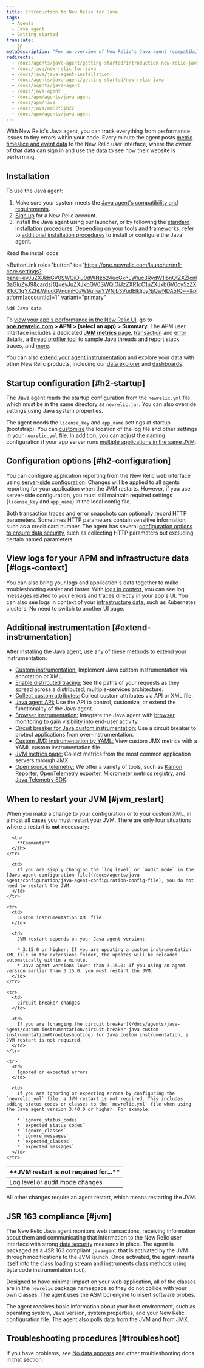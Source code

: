 ```yaml
---
title: Introduction to New Relic for Java
tags:
  - Agents
  - Java agent
  - Getting started
translate:
  - jp
metaDescription: "For an overview of New Relic's Java agent (compatibility, requirements, installation, configuration), start here."
redirects:
  - /docs/agents/java-agent/getting-started/introduction-new-relic-java
  - /docs/java/new-relic-for-java
  - /docs/java/java-agent-installation
  - /docs/agents/java-agent/getting-started/new-relic-java
  - /docs/agents/java-agent
  - /docs/java-agent
  - /docs/apm/agents/java-agent
  - /docs/apm/java
  - /docs/java/amF2YS1hZ2
  - /docs/apm/agents/java-agent
---
```


With New Relic's Java agent, you can track everything from performance issues to tiny errors within your code. Every minute the agent posts [metric timeslice and event data](/docs/data-analysis/metrics/analyze-your-metrics/data-collection-metric-timeslice-event-data) to the New Relic user interface, where the owner of that data can sign in and use the data to see how their website is performing.

## Installation

To use the Java agent:

1. Make sure your system meets the [Java agent's compatibility and requirements](/docs/compatibility-requirements-java-agent).
2. [Sign up](https://newrelic.com/signup) for a New Relic account.
3. Install the Java agent using our launcher, or by following the [standard installation procedures](/docs/agents/java-agent/installation/java-agent-manual-installation). Depending on your tools and frameworks, refer to [additional installation procedures](/docs/agents/java-agent/additional-installation) to install or configure the Java agent.

<ButtonGroup>
  <ButtonLink
    role="button"
    to="/docs/agents/java-agent/installation/install-java-agent"
    variant="link"
  >
    Read the install docs
  </ButtonLink>

  <ButtonLink
    role="button"
    to="https://one.newrelic.com/launcher/nr1-core.settings?pane=eyJuZXJkbGV0SWQiOiJ0dWNzb24ucGxnLWluc3RydW1lbnQtZXZlcnl0aGluZyJ9&cards[0]=eyJuZXJkbGV0SWQiOiJzZXR1cC1uZXJkbGV0cy5zZXR1cC1qYXZhLWludGVncmF0aW9uIiwiYWNjb3VudElkIjoyNjQwNDA5fQ==&platform[accountId]=1"
    variant="primary"
  >
    Add Java data
  </ButtonLink>
</ButtonGroup>

To [view your app's performance in the New Relic UI](/docs/apm/applications-menu/monitoring/apm-overview-page), go to **[one.newrelic.com](https://one.newrelic.com) > APM > (select an app) > Summary**. The APM user interface includes a dedicated [**JVM metrics** page](/docs/agents/java-agent/features/jvm-metrics-page), [transaction](/docs/apm/transactions) and [error](/docs/apm/applications-menu/error-analytics/introduction-error-analytics) details, a [thread profiler tool](/docs/apm/applications-menu/events/thread-profiler-tool) to sample Java threads and report stack traces, and [more](/docs/apm/applications-menu).

You can also [extend your agent instrumentation](#extend-instrumentation) and explore your data with other New Relic products, including our [data explorer](/docs/query-your-data/explore-query-data/data-explorer/introduction-data-explorer) and [dashboards](/docs/query-your-data/explore-query-data/dashboards/introduction-new-relic-one-dashboards).

## Startup configuration [#h2-startup]

The Java agent reads the startup configuration from the `newrelic.yml` file, which must be in the same directory as `newrelic.jar`. You can also override settings using Java system properties.

The agent needs the `license_key` and `app_name` settings at startup (bootstrap). You can [customize](/docs/agents/java-agent/configuration/java-agent-configuration-config-file) the location of the log file and other settings in your `newrelic.yml` file. In addition, you can adjust the naming configuration if your app server runs [multiple applications in the same JVM](/docs/agents/java-agent/configuration/automatic-application-naming).

## Configuration options [#h2-configuration]

You can configure application reporting from the New Relic web interface using [server-side configuration](/docs/agents/manage-apm-agents/configuration/server-side-agent-configuration). Changes will be applied to all agents reporting for your application when the JVM restarts. However, if you use server-side configuration, you must still maintain required settings (`license_key` and `app_name`) in the local config file.

Both transaction traces and error snapshots can optionally record HTTP parameters. Sometimes HTTP parameters contain sensitive information, such as a credit card number. The agent has several [configuration options to ensure data security](/docs/agents/java-agent/getting-started/apm-agent-security-java), such as collecting HTTP parameters but excluding certain named parameters.

## View logs for your APM and infrastructure data [#logs-context]

You can also bring your logs and application's data together to make troubleshooting easier and faster. With [logs in context](/docs/logs/logs-context/java-configure-logs-context-all/), you can see log messages related to your errors and traces directly in your app's UI. You can also see logs in context of your [infrastructure data](/docs/logs/forward-logs/forward-your-logs-using-infrastructure-agent/), such as Kubernetes clusters. No need to switch to another UI page.

## Additional instrumentation [#extend-instrumentation]

After installing the Java agent, use any of these methods to extend your instrumentation:

* [Custom instrumentation:](/docs/agents/manage-apm-agents/agent-metrics/custom-instrumentation) Implement Java custom instrumentation via annotation or XML.
* [Enable distributed tracing](/docs/apm/distributed-tracing/getting-started/introduction-distributed-tracing)[:](/docs/agents/manage-apm-agents/agent-metrics/collect-custom-attributes) See the paths of your requests as they spread across a distributed, multiple-services architecture.
* [Collect custom attributes:](/docs/agents/manage-apm-agents/agent-metrics/collect-custom-attributes) Collect custom attributes via API or XML file.
* [Java agent API:](/docs/agents/java-agent/custom-instrumentation/java-agent-api) Use the API to control, customize, or extend the functionality of the Java agent.
* [Browser instrumentation:](/docs/browser/new-relic-browser/page-load-timing-resources/page-load-timing-process) Integrate the Java agent with [browser monitoring](/docs/browser/new-relic-browser/getting-started/new-relic-browser) to gain visibility into end-user activity.
* [Circuit breaker for Java custom instrumentation:](/docs/agents/java-agent/custom-instrumentation/circuit-breaker-java-custom-instrumentation) Use a circuit breaker to protect applications from over-instrumentation.
* [Custom JMX instrumentation by YAML:](/docs/agents/java-agent/custom-instrumentation/custom-jmx-instrumentation-yaml) View custom JMX metrics with a YAML custom instrumentation file.
* [JVM metrics page:](/docs/apm/applications-menu/monitoring/jvm-metrics-page) Collect metrics from the most common application servers through JMX.
* [Open source telemetry:](/docs/integrations/open-source-telemetry-integrations/get-started/introduction-new-relics-open-source-telemetry-integrations) We offer a variety of tools, such as [Kamon Reporter](/docs/integrations/open-source-telemetry-integrations/open-source-telemetry-integration-list/kamon-reporter), [OpenTelemetry exporter](/docs/integrations/open-source-telemetry-integrations/open-source-telemetry-integration-list/new-relics-opentelemetry-integration), [Micrometer metrics registry](/docs/integrations/open-source-telemetry-integrations/open-source-telemetry-integration-list/new-relics-micrometer-integration), and [Java Telemetry SDK](/docs/data-ingest-apis/get-data-new-relic/new-relic-sdks/telemetry-sdks-send-custom-telemetry-data-new-relic).

## When to restart your JVM [#jvm_restart]

When you make a change to your configuration or to your custom XML, in almost all cases you must restart your JVM. There are only four situations where a restart is **not** necessary:

<table>
  <thead>
    <tr>
      <th style={{ width: "200px" }}>
        **JVM restart is not required for...**
      </th>

      <th>
        **Comments**
      </th>
    </tr>
  </thead>

  <tbody>
    <tr>
      <td>
        Log level or audit mode changes
      </td>

      <td>
        If you are simply changing the `log_level` or `audit_mode` in the [Java agent configuration file](/docs/agents/java-agent/configuration/java-agent-configuration-config-file), you do not need to restart the JVM.
      </td>
    </tr>

    <tr>
      <td>
        Custom instrumentation XML file
      </td>

      <td>
        JVM restart depends on your Java agent version:

        * 3.15.0 or higher: If you are updating a custom instrumentation XML file in the extensions folder, the updates will be reloaded automatically within a minute.
        * Java agent versions lower than 3.15.0: If you using an agent version earlier than 3.15.0, you must restart the JVM.
      </td>
    </tr>

    <tr>
      <td>
        Circuit breaker changes
      </td>

      <td>
        If you are [changing the circuit breaker](/docs/agents/java-agent/custom-instrumentation/circuit-breaker-java-custom-instrumentation#troubleshooting) for Java custom instrumentation, a JVM restart is not required.
      </td>
    </tr>

    <tr>
      <td>
        Ignored or expected errors
      </td>

      <td>
        If you are ignoring or expecting errors by configuring the `newrelic.yml` file, a JVM restart is not required. This includes adding status codes or classes to the `newrelic.yml` file when using the Java agent version 3.40.0 or higher. For example:

        * `ignore_status_codes`
        * `expected_status_codes`
        * `ignore_classes`
        * `ignore_messages`
        * `expected_classes`
        * `expected_messages`
      </td>
    </tr>
  </tbody>
</table>

All other changes require an agent restart, which means restarting the JVM.

## JSR 163 compliance [#jvm]

The New Relic Java agent monitors web transactions, receiving information about them and communicating that information to the New Relic user interface with strong [data security](/docs/accounts-partnerships/accounts/security/data-security) measures in place. The agent is packaged as a JSR 163 compliant `javaagent` that is activated by the JVM through modifications to the JVM launch. Once activated, the agent inserts itself into the class loading stream and instruments class methods using byte code instrumentation (bci).

Designed to have minimal impact on your web application, all of the classes are in the `newrelic` package namespace so they do not collide with your own classes. The agent uses the ASM bci engine to insert software probes.

The agent receives basic information about your host environment, such as operating system, Java version, system properties, and your New Relic configuration file. The agent also polls data from the JVM and from JMX.

## Troubleshooting procedures [#troubleshoot]

If you have problems, see [No data appears](/docs/apm/agents/java-agent/troubleshooting/no-data-appears-java) and other troubleshooting docs in that section.
